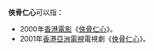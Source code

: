 '''俠骨仁心'''可以指：
*2000年[[香港電影|香港電影]]《[[俠骨仁心_(電影)|俠骨仁心]]》。
*2001年[[香港|香港]][[亞洲電視|亞洲電視]]電視劇《[[俠骨仁心_(電視劇)|俠骨仁心]]》。
{{disambig|Cat=四字作品消歧义}}